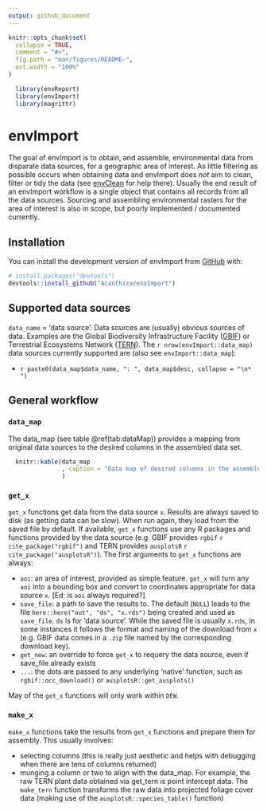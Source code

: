 ```yaml
---
output: github_document
---
```


<!-- README.md is generated from README.Rmd. Please edit that file -->

```r
knitr::opts_chunk$set(
  collapse = TRUE,
  comment = "#>",
  fig.path = "man/figures/README-",
  out.width = "100%"
)
```

```r

  library(envReport)
  library(envImport)
  library(magrittr)

```

# envImport

<!-- badges: start -->
<!-- badges: end -->

The goal of envImport is to obtain, and assemble, environmental data from disparate data sources, for a geographic area of interest. As little filtering as possible occurs when obtaining data and envImport does _not_ aim to clean, filter or tidy the data (see [envClean](https://acanthiza.github.io/envClean/) for help there). Usually the end result of an envImport workflow is a single object that contains all records from all the data sources. Sourcing and assembling environmental rasters for the area of interest is also in scope, but poorly implemented / documented currently.

## Installation

You can install the development version of envImport from [GitHub](https://github.com/) with:

``` r
# install.packages("devtools")
devtools::install_github("Acanthiza/envImport")
```

## Supported data sources

`data_name` = 'data source'. Data sources are (usually) obvious sources of data. Examples are the Global Biodiversity Infrastructure Facility ([GBIF](https://www.gbif.org/)) or Terrestrial Ecosystems Network ([TERN](https://www.tern.org.au/)). The `r nrow(envImport::data_map)` data sources currently supported are (also see `envImport::data_map`):

* `r paste0(data_map$data_name, ": ", data_map$desc, collapse = "\n* ")`

## General workflow

### `data_map`

The data_map (see table @ref(tab:dataMap)) provides a mapping from original data sources to the desired columns in the assembled data set.

```r

  knitr::kable(data_map
               , caption = "Data map of desired columns in the assembled data (columns) and names of columns in the original data (rows)"
               )


```

### `get_x`

`get_x` functions get data from the data source `x`. Results are always saved to disk (as getting data can be slow). When run again, they load from the saved file by default. If available, `get_x` functions use any R packages and functions provided by the data source (e.g. GBIF provides `rgbif` `r cite_package("rgbif")` and TERN provides `ausplotsR` `r cite_package("ausplotsR")`). The first arguments to `get_x` functions are always:

* `aoi`: an area of interest, provided as simple feature. `get_x` will turn any `aoi` into a bounding box and convert to coordinates appropriate for data source `x`. [Ed: is `aoi` always required?]
* `save_file`: a path to save the results to. The default (`NULL`) leads to the file `here::here("out", "ds", "x.rds")` being created and used as `save_file`. `ds` is for 'data source'. While the saved file is usually `x.rds`, in some instances it follows the format and naming of the download from `x` (e.g. GBIF data comes in a `.zip` file named by the corresponding download key).
* `get_new`: an override to force `get_x` to requery the data source, even if save_file already exists
* `...`: the dots are passed to any underlying 'native' function, such as `rgbif::occ_download()` or `ausplotsR::get_ausplots()`

May of the `get_x` functions will only work within `DEW`.

### `make_x`

`make_x` functions take the results from `get_x` functions and prepare them for assembly. This usually involves:

* selecting columns (this is really just aesthetic and helps with debugging when there are tens of columns returned)
* munging a column or two to align with the data_map. For example, the raw TERN plant data obtained via get_tern is point intercept data. The `make_tern` function transforms the raw data into projected foliage cover data (making use of the `ausplotsR::species_table()` function)



